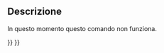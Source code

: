 <languages/>

{{Docnav/it
|[[Std_MacroAttachDebugger/it|Collega a un debugger remoto]]
|[[Std_MacroStopDebug/it|Interrompi il debug]]
|[[Std_Macro_Menu/it|Menu Macro]]
|IconL=
|IconR=Std_MacroStopDebug.svg
|IconC=Freecad.svg
}}

{{GuiCommand/it
|Name=Std_MacroStartDebug
|Name/it=Avvia il debug
|MenuLocation=Macro → Avvia il debug
|Workbenches=Tutti
|Shortcut={{KEY|F6}}
|SeeAlso=[[Std_MacroStopDebug/it|Interrompi il debug]]
}}

<span id="Description"></span>
==Descrizione==

In questo momento questo comando non funziona.


{{Docnav/it
|[[Std_MacroAttachDebugger/it|Collega a un debugger remoto]]
|[[Std_MacroStopDebug/it|Interrompi il debug]]
|[[Std_Macro_Menu/it|Menu Macro]]
|IconL=
|IconR=Std_MacroStopDebug.svg
|IconC=Freecad.svg
}}

{{Std_Base_navi{{#translation:}}}}
{{Userdocnavi{{#translation:}}}}